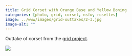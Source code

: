 ```yaml
---
title: Grid Corset with Orange Base and Yellow Boning
categories: [photo, grid, corset, nsfw, rosettes]
image: ../www/images/grid-outtakes/2-3.jpg
image-alt: ""
---
```


Outtake of corset from the [grid project](/posts/2025-01-27_grid-project.html).

![](../www/images/grid-outtakes/2-3.jpg)

